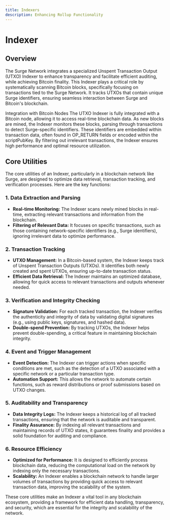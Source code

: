 ```yaml
---
title: Indexers
description: Enhancing Rollup Functionality
---
```



# Indexer

## Overview

The Surge Network integrates a specialized Unspent Transaction Output (UTXO) Indexer to enhance transparency and facilitate efficient auditing, while achieving Bitcoin finality. This Indexer plays a critical role by systematically scanning Bitcoin blocks, specifically focusing on transactions tied to the Surge Network. It tracks UTXOs that contain unique Surge identifiers, ensuring seamless interaction between Surge and Bitcoin's blockchain.

Integration with Bitcoin Nodes
The UTXO Indexer is fully integrated with a Bitcoin node, allowing it to access real-time blockchain data. As new blocks are mined, the Indexer monitors these blocks, parsing through transactions to detect Surge-specific identifiers. These identifiers are embedded within transaction data, often found in OP_RETURN fields or encoded within the scriptPubKey. By filtering out irrelevant transactions, the Indexer ensures high performance and optimal resource utilization.

## Core Utilities

The core utilities of an Indexer, particularly in a blockchain network like Surge, are designed to optimize data retrieval, transaction tracking, and verification processes. Here are the key functions:

### 1. **Data Extraction and Parsing**

- **Real-time Monitoring:** The Indexer scans newly mined blocks in real-time, extracting relevant transactions and information from the blockchain.
- **Filtering of Relevant Data:** It focuses on specific transactions, such as those containing network-specific identifiers (e.g., Surge identifiers), ignoring irrelevant data to optimize performance.

### 2. **Transaction Tracking**

- **UTXO Management:** In a Bitcoin-based system, the Indexer keeps track of Unspent Transaction Outputs (UTXOs). It identifies both newly created and spent UTXOs, ensuring up-to-date transaction status.
- **Efficient Data Retrieval:** The Indexer maintains an optimized database, allowing for quick access to relevant transactions and outputs whenever needed.

### 3. **Verification and Integrity Checking**

- **Signature Validation:** For each tracked transaction, the Indexer verifies the authenticity and integrity of data by validating digital signatures (e.g., using public keys, signatures, and hashed data).
- **Double-spend Prevention:** By tracking UTXOs, the Indexer helps prevent double-spending, a critical feature in maintaining blockchain integrity.

### 4. **Event and Trigger Management**

- **Event Detection:** The Indexer can trigger actions when specific conditions are met, such as the detection of a UTXO associated with a specific network or a particular transaction type.
- **Automation Support:** This allows the network to automate certain functions, such as reward distributions or proof submissions based on UTXO changes.

### 5. **Auditability and Transparency**

- **Data Integrity Logs:** The Indexer keeps a historical log of all tracked transactions, ensuring that the network is auditable and transparent.
- **Finality Assurance:** By indexing all relevant transactions and maintaining records of UTXO states, it guarantees finality and provides a solid foundation for auditing and compliance.

### 6. **Resource Efficiency**

- **Optimized for Performance:** It is designed to efficiently process blockchain data, reducing the computational load on the network by indexing only the necessary transactions.
- **Scalability:** An Indexer enables a blockchain network to handle larger volumes of transactions by providing quick access to relevant transaction data, improving the scalability of the system.

These core utilities make an Indexer a vital tool in any blockchain ecosystem, providing a framework for efficient data handling, transparency, and security, which are essential for the integrity and scalability of the network.

<ZoomImage src="/assets/indexer-surge.svg" alt="superstack core functions" />
